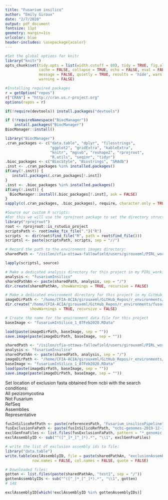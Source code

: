 ```yaml
---
title: "Fusarium insilico"
author: "Emily Giroux"
date: "2/7/2020"
output: pdf_document
fontsize: 11pt
geometry: margin=1in
urlcolor: blue
header-includes: \usepackage{xcolor}
---
```


```r
#Set the global options for knitr
library("knitr")
opts_chunk$set(tidy.opts = list(width.cutoff = 80), tidy = TRUE, fig.align = 'center',
               cache = FALSE, collapse = TRUE, echo = FALSE, eval = FALSE, include = FALSE,
               message = FALSE, quietly = TRUE, results = 'hide', warn.conflicts = FALSE, 
               warning = FALSE)
```

```r
#Installing required packages
r = getOption("repos")
r["CRAN"] = "http://cran.us.r-project.org"
options(repos = r)

if(!require(devtools)) install.packages("devtools")

if (!requireNamespace("BiocManager"))
    install.packages("BiocManager")
BiocManager::install()

library("BiocManager")
.cran_packages <- c("data.table", "dplyr", "filesstrings", 
                    "ggplot2", "gridExtra", "kableExtra", 
                    "knitr", "mgsub", "reshape2", "rprojroot",    
                    "R.utils", "seqinr", "tidyr")
.bioc_packages <- c("BiocStyle", "Biostrings", "SRAdb")
.inst <- .cran_packages %in% installed.packages()
if(any(!.inst)) {
   install.packages(.cran_packages[!.inst])
}
.inst <- .bioc_packages %in% installed.packages()
if(any(!.inst)) {
  BiocManager::install(.bioc_packages[!.inst], ask = FALSE)
}
sapply(c(.cran_packages, .bioc_packages), require, character.only = TRUE)
```

```r
#Source our custom R scripts:    
#For this we will use the rprojroot package to set the directory structures. This will help us when finding our files to source functions. We specify ours is an RStudio project. The root object contains a function that will help us locate our package R files regarless of our current working directory.
library("rprojroot")
root <- rprojroot::is_rstudio_project
scriptsPath <- root$make_fix_file(".")("R")
scripts  <- dir(root$find_file("R", path = root$find_file()))
scriptsl <- paste(scriptsPath, scripts, sep = "//")

# Record the path to the environment images directory:
sharedPath <- "/isilon/cfia-ottawa-fallowfield/users/girouxeml/PIRL_working_directory"

lapply(scriptsl, source)

# Make a dedicated analysis directory for this project in my PIRL_working_directory
analysis <- "fusariumInsilico"
sharedPathAn <- paste(sharedPath, analysis, sep = "/")
dir.create(sharedPathAn, showWarnings = TRUE, recursive = FALSE)

# Make a dedicated environment directory for this project in my GitHub_Repos/r_environments directory:
imageDirPath <- "/home/CFIA-ACIA/girouxeml/GitHub_Repos/r_environments/fusariumInSilico/"
dir.create("/home/CFIA-ACIA/girouxeml/GitHub_Repos/r_environments/fusariumInSilico", 
           showWarnings = TRUE, recursive = FALSE)

# Create the name for the environment data file for this project
baseImage <- "fusariumInSilico_1_07Feb2020.RData"

load(paste(imageDirPath, baseImage, sep = ""))
save.image(paste(imageDirPath, baseImage, sep = ""))
```

```r
sharedPath <- "/isilon/cfia-ottawa-fallowfield/users/girouxeml/PIRL_working_directory"
analysis <- "fusariumInsilico"
sharedPathAn <- paste(sharedPath, analysis, sep = "/")
imageDirPath <- "/home/CFIA-ACIA/girouxeml/GitHub_Repos/r_environments/fusariumInSilico/"
baseImage <- "fusariumInSilico_1_07Feb2020.RData"
load(paste(imageDirPath, baseImage, sep = ""))
save.image(paste(imageDirPath, baseImage, sep = ""))
```


Set location of exclusion fasta obtained from ncbi with the search conditions:     
All pezizomycotina     
Not Fusarium    
RefSeq    
Assemblies    
Representative
```r
fusInSilicoRefPath <- paste(referencesPath, "Fusarium_insilicoPipeline", sep = "/")
fusExclusionFaPath <- paste(fusInSilicoRefPath, "ncbi-genomes-2019-12-17", sep = "/")
exclGenFnaFiles <- list.files(fusExclusionFaPath, pattern = "*_genomic.fna.gz")
exclAssemblyID <- sub("^([^_]*_[^_]*).*", "\\1", exclGenFnaFiles)

# write the list of exclusion assembly ids to file:
library("data.table")
write.table(exclAssemblyID, file = paste(sharedPathAn, "exclusionAssemblyIDs.txt", sep = "/"),
            row.names = FALSE, col.names = FALSE, quote = FALSE)

```

```r
# Downloaded files:
gotten <- list.files(paste(sharedPathAn, "test1", sep = "/"))
gottenAssemblyIDs <- sub("^([^_]*_[^_]*).*", "\\1", gotten)
# 148

exclAssemblyID[which(!exclAssemblyID %in% gottenAssemblyIDs)]
```

